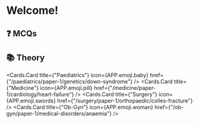 # Welcome!


## ❓ MCQs

<Cards>
  <Cards.Card
    title={"MCQs"}
    icon={APP.emoji.paperPencil}
    href={"/mcqs/Medicine-UMM-Paper-1"}
  />
</Cards>

## 📚 Theory

<Cards>

<Cards.Card
  title={"Paediatrics"}
  icon={APP.emoji.baby}
  href={"/paediatrics/paper-1/genetics/down-syndrome"}
/>
<Cards.Card
  title={"Medicine"}
  icon={APP.emoji.pill}
  href={"/medicine/paper-1/cardiology/heart-failure"}
/>
<Cards.Card
  title={"Surgery"}
  icon={APP.emoji.swords}
  href={"/surgery/paper-1/orthopaedic/colles-fracture"}
/>
<Cards.Card
  title={"Ob-Gyn"}
  icon={APP.emoji.woman}
  href={"/ob-gyn/paper-1/medical-disorders/anaemia"}
/>

</Cards>
